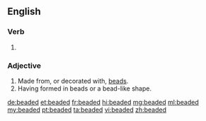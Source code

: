 ==English==

===Verb===
{{head|en|verb form}}

# {{en-past of|bead}}

===Adjective===
{{en-adj}}

# Made from, or decorated with, [[bead]]s.
# Having formed in beads or a bead-like shape.

[[de:beaded]]
[[et:beaded]]
[[fr:beaded]]
[[hi:beaded]]
[[mg:beaded]]
[[ml:beaded]]
[[my:beaded]]
[[pt:beaded]]
[[ta:beaded]]
[[vi:beaded]]
[[zh:beaded]]